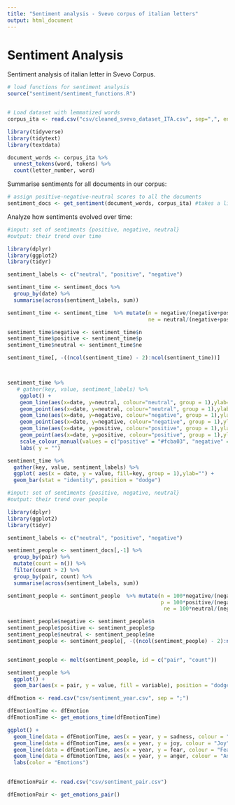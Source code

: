 ```yaml
---
title: "Sentiment analysis - Svevo corpus of italian letters"
output: html_document
---
```


# Sentiment Analysis
Sentiment analysis of italian letter in Svevo Corpus.

```r
# load functions for sentiment analysis
source("sentiment/sentiment_functions.R")


# Load dataset with lemmatized words
corpus_ita <- read.csv("csv/cleaned_svevo_dataset_ITA.csv", sep=",", encoding = "UTF-8")

library(tidyverse)
library(tidytext)
library(textdata)

document_words <- corpus_ita %>%
  unnest_tokens(word, tokens) %>%
  count(letter_number, word)

```

Summarise sentiments for all documents in our corpus:
```r
# assign positive-negative-neutral scores to all the documents
sentiment_docs <- get_sentiment(document_words, corpus_ita) #takes a little bit of time 

```


Analyze how sentiments evolved over time:

```r
#input: set of sentiments {positive, negative, neutral}
#output: their trend over time

library(dplyr)
library(ggplot2)
library(tidyr)

sentiment_labels <- c("neutral", "positive", "negative")

sentiment_time <- sentiment_docs %>%
  group_by(date) %>%
  summarise(across(sentiment_labels, sum))

sentiment_time <- sentiment_time  %>% mutate(n = negative/(negative+positive+neutral), p = positive/(negative+positive+neutral),
                                             ne = neutral/(negative+positive+neutral))

sentiment_time$negative <- sentiment_time$n
sentiment_time$positive <- sentiment_time$p
sentiment_time$neutral <- sentiment_time$ne

sentiment_time[, -((ncol(sentiment_time) - 2):ncol(sentiment_time))]



sentiment_time %>%
   # gather(key, value, sentiment_labels) %>%
    ggplot() +
    geom_line(aes(x=date, y=neutral, colour="neutral", group = 1),ylab="")+
    geom_point(aes(x=date, y=neutral, colour="neutral", group = 1),ylab="") +
    geom_line(aes(x=date, y=negative, colour="negative", group = 1),ylab="")+
    geom_point(aes(x=date, y=negative, colour="negative", group = 1),ylab="")+
    geom_line(aes(x=date, y=positive, colour="positive", group = 1),ylab="")+
    geom_point(aes(x=date, y=positive, colour="positive", group = 1),ylab="") +
    scale_colour_manual(values = c("positive" = "#fcba03", "negative" = "#097aab", "neutral" = "black")) +
    labs( y = "") 

sentiment_time %>%
  gather(key, value, sentiment_labels) %>%
  ggplot( aes(x = date, y = value, fill=key, group = 1),ylab="") +
  geom_bar(stat = "identity", position = "dodge") 

```

```r
#input: set of sentiments {positive, negative, neutral}
#output: their trend over people

library(dplyr)
library(ggplot2)
library(tidyr)

sentiment_labels <- c("neutral", "positive", "negative")

sentiment_people <- sentiment_docs[,-1] %>%
  group_by(pair) %>%
  mutate(count = n()) %>%
  filter(count > 2) %>%
  group_by(pair, count) %>%
  summarise(across(sentiment_labels, sum)) 

sentiment_people <- sentiment_people  %>% mutate(n = 100*negative/(negative+positive+neutral),
                                                 p = 100*positive/(negative+positive+neutral),
                                                  ne = 100*neutral/(negative+positive+neutral))

sentiment_people$negative <- sentiment_people$n
sentiment_people$positive <- sentiment_people$p
sentiment_people$neutral <- sentiment_people$ne
sentiment_people <- sentiment_people[, -((ncol(sentiment_people) - 2):ncol(sentiment_people))]


sentiment_people <- melt(sentiment_people, id = c("pair", "count"))

sentiment_people %>%
  ggplot() + 
  geom_bar(aes(x = pair, y = value, fill = variable), position = "dodge", stat = "identity")

```

```r
dfEmotion <- read.csv("csv/sentiment_year.csv", sep = ";") 

dfEmotionTime <- dfEmotion
dfEmotionTime <- get_emotions_time(dfEmotionTime)

ggplot() + 
  geom_line(data = dfEmotionTime, aes(x = year, y = sadness, colour = "Sadness"), group = 1) +
  geom_line(data = dfEmotionTime, aes(x = year, y = joy, colour = "Joy"), group = 1) +
  geom_line(data = dfEmotionTime, aes(x = year, y = fear, colour = "Fear"), group = 1) +
  geom_line(data = dfEmotionTIme, aes(x = year, y = anger, colour = "Anger"), group = 1) +
  labs(color = "Emotions")
  

```

```r
dfEmotionPair <- read.csv("csv/sentiment_pair.csv")

dfEmotionPair <- get_emotions_pair()

```

